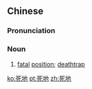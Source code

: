 ==Chinese==
{{zh-forms}}

===Pronunciation===
{{zh-pron
|m=sǐdì
|c=sei2 dei6
|mn=qz,xm:sí-tōe/zz:sí-tē
|cat=n
}}

===Noun===
{{zh-noun}}

# [[fatal]] [[position]]; [[deathtrap]]

[[ko:死地]]
[[pt:死地]]
[[zh:死地]]